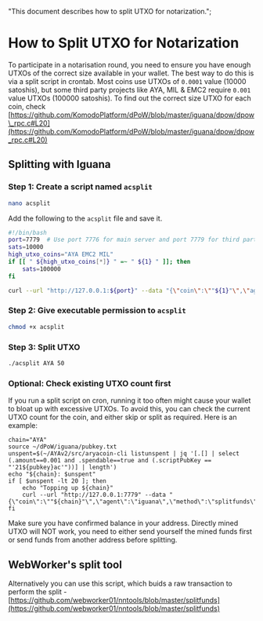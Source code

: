   "This document describes how to split UTXO for notarization.";

# How to Split UTXO for Notarization

To participate in a notarisation round, you need to ensure you have enough UTXOs of the correct size available in your wallet. The best way to do this is via a split script in crontab.
Most coins use UTXOs of `0.0001` value (10000 satoshis), but some third party projects like AYA, MIL & EMC2 require `0.001` value UTXOs (100000 satoshis).
To find out the correct size UTXO for each coin, check [https://github.com/KomodoPlatform/dPoW/blob/master/iguana/dpow/dpow\_rpc.c#L20](https://github.com/KomodoPlatform/dPoW/blob/master/iguana/dpow/dpow_rpc.c#L20)

## Splitting with Iguana

### Step 1: Create a script named `acsplit`

```bash
nano acsplit
```

Add the following to the `acsplit` file and save it.

```bash
#!/bin/bash
port=7779  # Use port 7776 for main server and port 7779 for third party server
sats=10000
high_utxo_coins="AYA EMC2 MIL"
if [[ " ${high_utxo_coins[*]} " =~ " ${1} " ]]; then
    sats=100000
fi

curl --url "http://127.0.0.1:${port}" --data "{\"coin\":\""${1}"\",\"agent\":\"iguana\",\"method\":\"splitfunds\",\"satoshis\":\"${sats}\",\"sendflag\":1,\"duplicates\":"${2}"}"
```

### Step 2: Give executable permission to `acsplit`

```bash
chmod +x acsplit
```

### Step 3: Split UTXO

```bash
./acsplit AYA 50
```

### Optional: Check existing UTXO count first

If you run a split script on cron, running it too often might cause your wallet to bloat up with excessive UTXOs. To avoid this, you can check the current UTXO count for the coin, and either skip or split as required.
Here is an example:

```
chain="AYA"
source ~/dPoW/iguana/pubkey.txt
unspent=$(~/AYAv2/src/aryacoin-cli listunspent | jq '[.[] | select (.amount==0.001 and .spendable==true and (.scriptPubKey == "'21${pubkey}ac'"))] | length')
echo "${chain}: $unspent"
if [ $unspent -lt 20 ]; then
    echo "Topping up ${chain}"
    curl --url "http://127.0.0.1:7779" --data "{\"coin\":\""${chain}"\",\"agent\":\"iguana\",\"method\":\"splitfunds\",\"satoshis\":\"100000\",\"sendflag\":1,\"duplicates\":"40"}"
fi
```

<Note>
  Make sure you have confirmed balance in your address.
  Directly mined UTXO will NOT work, you need to either send yourself the mined funds first or send funds from another address before splitting.
</Note>

## WebWorker's split tool

Alternatively you can use this script, which buids a raw transaction to perform the split - [https://github.com/webworker01/nntools/blob/master/splitfunds](https://github.com/webworker01/nntools/blob/master/splitfunds)
